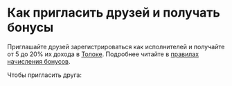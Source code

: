 # Как пригласить друзей и получать бонусы

Приглашайте друзей зарегистрироваться как исполнителей и получайте от 5 до 20% их дохода в [Толоке](http://toloka.yandex.ru/). Подробнее читайте в [правилах начисления бонусов](./referal-rules).

Чтобы пригласить друга:
